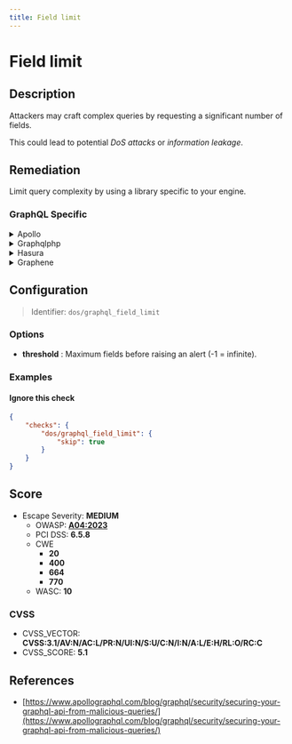 ```yaml
---
title: Field limit
---
```


# Field limit

## Description

Attackers may craft complex queries by requesting a significant number of fields.

This could lead to potential *DoS attacks* or *information leakage*.


## Remediation

Limit query complexity by using a library specific to your engine.



### GraphQL Specific

<details>
    <summary>Apollo</summary>

Add a module to compute query complexity and set a threshold so that overly broad requests get canceled.

For a user-friendly module which requires no schema modification whatsoever, check out the [graphql-validation-complexity](https://github.com/4Catalyzer/graphql-validation-complexity) module.

```javascript
import { createComplexityLimitRule } from 'graphql-validation-complexity';

const ComplexityLimitRule = createComplexityLimitRule(1000);

const apolloServer = new ApolloServer({
    ...
    validationRules: [ComplexityLimitRule],
});
```

For a more customizable module that lets you manually configure the cost of each field/type of your schema, take a look at the [graphql-cost-analysis](https://github.com/pa-bru/graphql-cost-analysis) module.

This second option is best suited for a more realistic complexity estimator as all fields may not be equal in terms of complexity.

To learn more about complexity estimation, you can read: [Securing Your GraphQL API from Malicious Queries](https://www.apollographql.com/blog/graphql/security/securing-your-graphql-api-from-malicious-queries/).


Source: <https://escape.tech/blog/9-graphql-security-best-practices/>.


</details>

<details>
    <summary>Graphqlphp</summary>

```php
use GraphQL\GraphQL;
use GraphQL\Validator\Rules\QueryComplexity;
use GraphQL\Validator\DocumentValidator;

$rule = new QueryComplexity($maxQueryComplexity = 100);
DocumentValidator::addRule($rule);

GraphQL::executeQuery(/*...*/);
```

Source: <https://github.com/webonyx/graphql-php/blob/master/docs/security.md#query-complexity-analysis>


</details>

<details>
    <summary>Hasura</summary>

Limit the number of fecthed fields with Response Limiting.
To learn how to implement it, check out [Hasura's Response Limiting guide](https://hasura.io/learn/graphql/hasura-advanced/security/5-response-limit/).


</details>

<details>
    <summary>Graphene</summary>

With `graphene-django`, it is possible to implement a custom GraphQL backend to limit query complexity, such as this one:
[graphene-django query cost analysis / complexity limits](https://gist.github.com/thibaudlabat/7b86f1a4da34eccfbfa524ca7359e87c).


</details>

## Configuration

> Identifier: `dos/graphql_field_limit`

### Options

- **threshold** : Maximum fields before raising an alert (-1 = infinite).
  



### Examples



#### Ignore this check

```json
{
    "checks": {
        "dos/graphql_field_limit": {
            "skip": true
        }
    }
}
```




## Score

- Escape Severity: **<span className="medium-severity">MEDIUM</span>**
  - OWASP: **[A04:2023](https://github.com/OWASP/API-Security/blob/master/editions/2023/en/0xa4-unrestricted-resource-consumption.md)**
  - PCI DSS: **6.5.8**
  - CWE
    - **20**
    - **400**
    - **664**
    - **770**
  - WASC: **10**
  
  

### CVSS

- CVSS_VECTOR: **CVSS:3.1/AV:N/AC:L/PR:N/UI:N/S:U/C:N/I:N/A:L/E:H/RL:O/RC:C**
- CVSS_SCORE: **5.1**

## References

- [https://www.apollographql.com/blog/graphql/security/securing-your-graphql-api-from-malicious-queries/](https://www.apollographql.com/blog/graphql/security/securing-your-graphql-api-from-malicious-queries/)
  